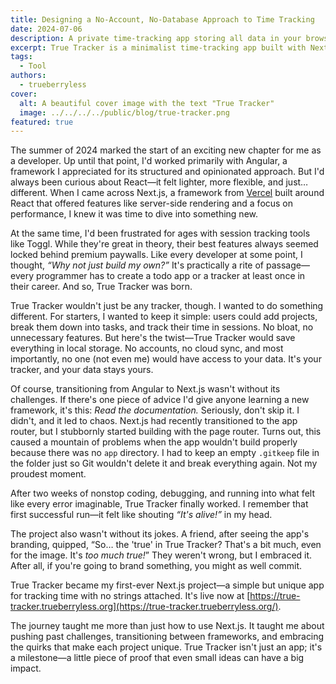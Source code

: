 ```yaml
---
title: Designing a No-Account, No-Database Approach to Time Tracking
date: 2024-07-06
description: A private time-tracking app storing all data in your browser — no accounts, no database, just simple tracking.
excerpt: True Tracker is a minimalist time-tracking app built with Next.js that keeps all data in your browser — no accounts, no database, just complete privacy and simplicity.
tags:
  - Tool
authors:
  - trueberryless
cover:
  alt: A beautiful cover image with the text "True Tracker"
  image: ../../../../public/blog/true-tracker.png
featured: true
---
```


The summer of 2024 marked the start of an exciting new chapter for me as a developer. Up until that point, I'd worked primarily with Angular, a framework I appreciated for its structured and opinionated approach. But I'd always been curious about React—it felt lighter, more flexible, and just… different. When I came across Next.js, a framework from [Vercel](https://github.com/vercel) built around React that offered features like server-side rendering and a focus on performance, I knew it was time to dive into something new.

At the same time, I'd been frustrated for ages with session tracking tools like Toggl. While they're great in theory, their best features always seemed locked behind premium paywalls. Like every developer at some point, I thought, *“Why not just build my own?”* It's practically a rite of passage—every programmer has to create a todo app or a tracker at least once in their career. And so, True Tracker was born.

True Tracker wouldn't just be any tracker, though. I wanted to do something different. For starters, I wanted to keep it simple: users could add projects, break them down into tasks, and track their time in sessions. No bloat, no unnecessary features. But here's the twist—True Tracker would save everything in local storage. No accounts, no cloud sync, and most importantly, no one (not even me) would have access to your data. It's your tracker, and your data stays yours.

Of course, transitioning from Angular to Next.js wasn't without its challenges. If there's one piece of advice I'd give anyone learning a new framework, it's this: *Read the documentation.* Seriously, don't skip it. I didn't, and it led to chaos. Next.js had recently transitioned to the app router, but I stubbornly started building with the page router. Turns out, this caused a mountain of problems when the app wouldn't build properly because there was no `app` directory. I had to keep an empty `.gitkeep` file in the folder just so Git wouldn't delete it and break everything again. Not my proudest moment.

After two weeks of nonstop coding, debugging, and running into what felt like every error imaginable, True Tracker finally worked. I remember that first successful run—it felt like shouting *“It's alive!”* in my head.

The project also wasn't without its jokes. A friend, after seeing the app's branding, quipped, “So… the 'true' in True Tracker? That's a bit much, even for the image. It's *too much true!*” They weren't wrong, but I embraced it. After all, if you're going to brand something, you might as well commit.

True Tracker became my first-ever Next.js project—a simple but unique app for tracking time with no strings attached. It's live now at [https://true-tracker.trueberryless.org](https://true-tracker.trueberryless.org/).

The journey taught me more than just how to use Next.js. It taught me about pushing past challenges, transitioning between frameworks, and embracing the quirks that make each project unique. True Tracker isn't just an app; it's a milestone—a little piece of proof that even small ideas can have a big impact.
